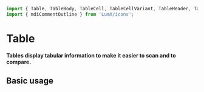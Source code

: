 ```javascript import
import { Table, TableBody, TableCell, TableCellVariant, TableHeader, TableRow, ThOrder, ThScope, Theme } from 'LumX';
import { mdiCommentOutline } from 'LumX/icons';
```

# Table

**Tables display tabular information to make it easier to scan and to compare.**

## Basic usage

<!-- ```javascript jsx withThemeSwitcher
(theme) =>  {
const tableBody = [
    {
        calories: 159,
        comments: 'Lorem ipsum',
        dessert: 'Frozen yogurt',
        fat: 6.0,
        id: 1,
        variant: TableCellVariant.body,
    },
    {
        calories: 237,
        comments: 'Lorem ipsum',
        dessert: 'Ice cream sandwich',
        fat: 9.0,
        id: 2,
        variant: TableCellVariant.body,
    },
    {
        calories: 262,
        comments: 'Lorem ipsum',
        dessert: 'Eclair',
        fat: 16.0,
        id: 3,
        variant: TableCellVariant.body,
    },
];
const tableHead = [
    {
        isSortable: true,
        label: 'Dessert',
        name: 'dessert',
        scope: ThScope.col,
        variant: TableCellVariant.head,
    },
    {
        isSortable: true,
        label: 'Calories',
        name: 'calories',
        scope: ThScope.col,
        variant: TableCellVariant.head,
    },
    {
        isSortable: true,
        label: 'Fat (g)',
        name: 'fat',
        scope: ThScope.col,
        variant: TableCellVariant.head,
    },
    {
        icon: mdiCommentOutline,
        isSortable: false,
        label: 'Comments',
        name: 'comments',
        scope: ThScope.col,
        variant: TableCellVariant.head,
    },
];
const handleSort = useCallback(
        (headSource) => {
            tableHead.map((head) => {
                if (head !== headSource) {
                    head.sortOrder = undefined;
                }
            });

            if (headSource.sortOrder === ThOrder.asc) {
                headSource.sortOrder = ThOrder.desc;
            } else {
                headSource.sortOrder = ThOrder.asc;
            }

            setTable(orderBy(tableBody, headSource.name, headSource.sortOrder));
        },
        [dataTableBody],
    );

return (
<>
        <Table hasDividers theme={theme}>
            <TableHeader>
                <TableRow>
                    {tableHead.map((head, key) => {
                        return (
                            <TableCell
                                key={`th-${key}`}
                                icon={head.icon}
                                isSortable={head.isSortable}
                                scope={head.scope}
                                sortOrder={head.sortOrder}
                                variant={head.variant}
                                onHeaderClick={(): void => handleSort(head)}
                            >
                                {head.label}
                            </TableCell>
                        );
                    })}
                </TableRow>
            </TableHeader>

            <TableBody>
                {dataTableBody.map((body, key) => {
                    return (
                        <TableRow key={`tr-${key}`}>
                            <TableCell>{body.dessert}</TableCell>
                            <TableCell>{String(body.calories)}</TableCell>
                            <TableCell>{String(body.fat)}</TableCell>
                            <TableCell>{body.comments}</TableCell>
                        </TableRow>
                    );
                })}
            </TableBody>
        </Table>
</>;
);
};
``` -->
